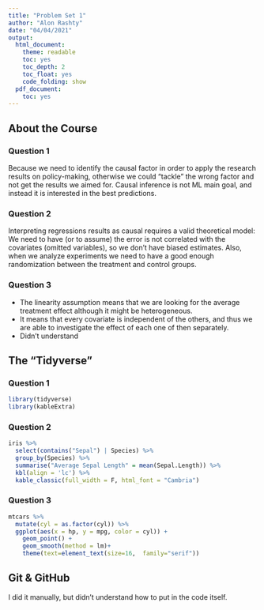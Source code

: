 ```yaml
---
title: "Problem Set 1"
author: "Alon Rashty"
date: "04/04/2021"
output:
  html_document: 
    theme: readable
    toc: yes
    toc_depth: 2
    toc_float: yes
    code_folding: show
  pdf_document:
    toc: yes
---
```


## About the Course

### Question 1
Because we need to identify the causal factor in order to apply the research results on policy-making, otherwise we could "tackle" the wrong factor and not get the results we aimed for. Causal inference is not ML main goal, and instead it is interested in the best predictions.

### Question 2
Interpreting regressions results as causal requires a valid theoretical model: We need to have (or to assume) the error is not correlated with the covariates (omitted variables), so we don't have biased estimates. Also, when we analyze experiments we need to have a good enough randomization between the treatment and control groups. 

### Question 3
* The linearity assumption means that we are looking for the average treatment effect although it might be heterogeneous.
* It means that every covariate is independent of the others, and thus we are able to investigate the effect of each one of then separately.
* Didn't understand

## The “Tidyverse”

### Question 1
```r
library(tidyverse)
library(kableExtra)
```

### Question 2
```r
iris %>%
  select(contains("Sepal") | Species) %>%
  group_by(Species) %>%
  summarise("Average Sepal Length" = mean(Sepal.Length)) %>%
  kbl(align = 'lc') %>%
  kable_classic(full_width = F, html_font = "Cambria")
```


### Question 3
```r
mtcars %>%
  mutate(cyl = as.factor(cyl)) %>%
  ggplot(aes(x = hp, y = mpg, color = cyl)) +
    geom_point() +
    geom_smooth(method = lm)+
    theme(text=element_text(size=16,  family="serif"))
```

## Git & GitHub
I did it manually, but didn't understand how to put in the code itself.

